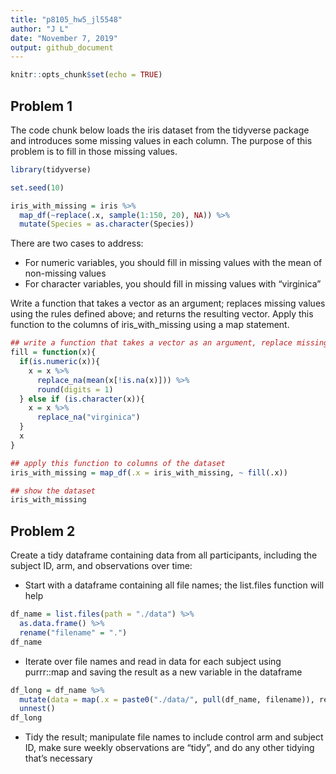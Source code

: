 ```yaml
---
title: "p8105_hw5_jl5548"
author: "J L"
date: "November 7, 2019"
output: github_document
---
```


```r
knitr::opts_chunk$set(echo = TRUE)
```

## Problem 1

The code chunk below loads the iris dataset from the tidyverse package and introduces some missing values in each column. The purpose of this problem is to fill in those missing values.

```r
library(tidyverse)

set.seed(10)

iris_with_missing = iris %>% 
  map_df(~replace(.x, sample(1:150, 20), NA)) %>%
  mutate(Species = as.character(Species))
```

There are two cases to address:

* For numeric variables, you should fill in missing values with the mean of non-missing values
* For character variables, you should fill in missing values with "virginica"

Write a function that takes a vector as an argument; replaces missing values using the rules defined above; and returns the resulting vector. Apply this function to the columns of iris_with_missing using a map statement.

```r
## write a function that takes a vector as an argument, replace missing values using rules defined above and returns the resulting vector
fill = function(x){
  if(is.numeric(x)){
    x = x %>% 
      replace_na(mean(x[!is.na(x)])) %>% 
      round(digits = 1)
  } else if (is.character(x)){
    x = x %>% 
      replace_na("virginica")
  }
  x
}

## apply this function to columns of the dataset
iris_with_missing = map_df(.x = iris_with_missing, ~ fill(.x))

## show the dataset
iris_with_missing
```



## Problem 2

Create a tidy dataframe containing data from all participants, including the subject ID, arm, and observations over time:

* Start with a dataframe containing all file names; the list.files function will help

```r
df_name = list.files(path = "./data") %>% 
  as.data.frame() %>% 
  rename("filename" = ".")
df_name
```

* Iterate over file names and read in data for each subject using purrr::map and saving the result as a new variable in the dataframe

```r
df_long = df_name %>% 
  mutate(data = map(.x = paste0("./data/", pull(df_name, filename)), read_csv)) %>% 
  unnest()
df_long
```

* Tidy the result; manipulate file names to include control arm and subject ID, make sure weekly observations are “tidy”, and do any other tidying that’s necessary

```r

```

